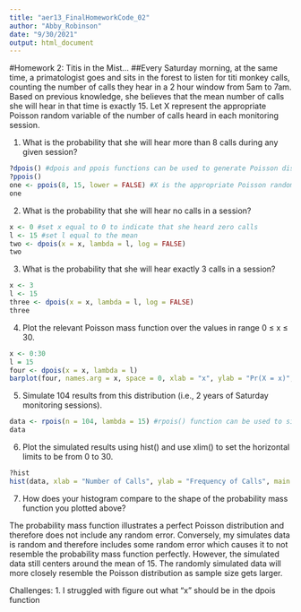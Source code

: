 ```yaml
---
title: "aer13_FinalHomeworkCode_02"
author: "Abby_Robinson"
date: "9/30/2021"
output: html_document
---
```

#Homework 2: Titis in the Mist…
##Every Saturday morning, at the same time, a primatologist goes and sits in the forest to listen for titi monkey calls, counting the number of calls they hear in a 2 hour window from 5am to 7am. Based on previous knowledge, she believes that the mean number of calls she will hear in that time is exactly 15. Let X represent the appropriate Poisson random variable of the number of calls heard in each monitoring session.

1. What is the probability that she will hear more than 8 calls during any given session?

```r
?dpois() #dpois and ppois functions can be used to generate Poisson distributions 
?ppois()
one <- ppois(8, 15, lower = FALSE) #X is the appropriate Poisson random variable and lambda is the mean 
one
```


2. What is the probability that she will hear no calls in a session?
```r
x <- 0 #set x equal to 0 to indicate that she heard zero calls 
l <- 15 #set l equal to the mean
two <- dpois(x = x, lambda = l, log = FALSE)
two
```

3. What is the probability that she will hear exactly 3 calls in a session?

```r
x <- 3
l <- 15 
three <- dpois(x = x, lambda = l, log = FALSE)
three
```

4. Plot the relevant Poisson mass function over the values in range 0 ≤ x ≤ 30.

```r
x <- 0:30
l = 15
four <- dpois(x = x, lambda = l)
barplot(four, names.arg = x, space = 0, xlab = "x", ylab = "Pr(X = x)", main = "Probability Mass Function over 0 ≤ x ≤ 30")
```

5. Simulate 104 results from this distribution (i.e., 2 years of Saturday monitoring sessions).

```r
data <- rpois(n = 104, lambda = 15) #rpois() function can be used to simulate data in the poisson distribution. n = the number of samples, lambda = mean of data 
data
```

6. Plot the simulated results using hist() and use xlim() to set the horizontal limits to be from 0 to 30.

```r
?hist
hist(data, xlab = "Number of Calls", ylab = "Frequency of Calls", main = "Histogram of Simulated Call Data", xlim = range(0:30), ylim = NULL)
```

7. How does your histogram compare to the shape of the probability mass function you plotted above?

The probability mass function illustrates a perfect Poisson distribution and therefore does not include any random error. Conversely, my simulates data is random and therefore includes some random error which causes it to not resemble the probability mass function perfectly. However, the simulated data still centers around the mean of 15. The randomly simulated data will more closely resemble the Poisson distribution as sample size gets larger. 


Challenges: 
1. I struggled with figure out what "x" should be in the dpois function
